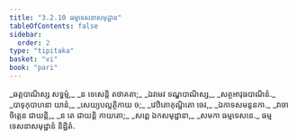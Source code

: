 ```yaml
---
title: "3.2.10 ធម្មទេសនាសមុដ្ឋាន"
tableOfContents: false
sidebar:
  order: 2
type: "tipitaka"
basket: "vi"
book: "pari"
---
```



<DynamicBreadcrumb />

<Division number="267" book="pari">

<Paragraph number="1138" type="verses" book="pari">
_ឆត្តបាណិស្ស សទ្ធម្មំ,_  
_ន ទេសេន្តិ តថាគតា;_  
_ឯវមេវ ទណ្ឌបាណិស្ស,_  
_សត្ថអាវុធបាណិនំ._  

</Paragraph>

<Paragraph number="1139" type="verses" book="pari">
_បាទុកុបាហនា យានំ,_  
_សេយ្យបល្លត្ថិកាយ ច;_  
_វេឋិតោគុណ្ឋិតោ ចេវ,_  
_ឯកាទសមនូនកា._  

</Paragraph>

<Paragraph number="1140" type="verses" book="pari">
_វាចាចិត្តេន ជាយន្តិ,_  
_ន តេ ជាយន្តិ កាយតោ;_  
_សព្ពេ ឯកសមុដ្ឋានា,_  
_សមកា ធម្មទេសនេ._  


</Paragraph>
</Division>

<Paragraph number="1141" type="center" book="pari">
ធម្មទេសនាសមុដ្ឋានំ និដ្ឋិតំ.
</Paragraph>